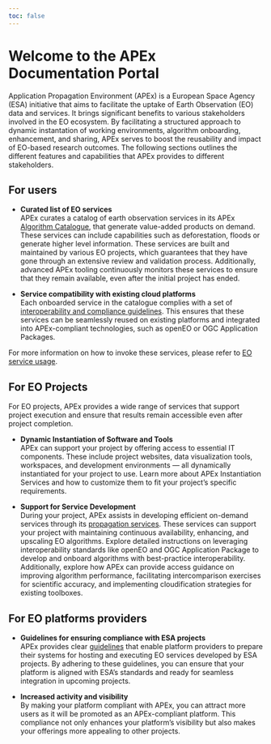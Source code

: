 ```yaml
---
toc: false
---
```


# Welcome to the APEx Documentation Portal

Application Propagation Environment (APEx) is a European Space Agency (ESA) initiative that aims to facilitate the uptake of Earth Observation (EO) data and services.
It brings significant benefits to various stakeholders involved in the EO ecosystem. By facilitating a structured approach to dynamic instantation of working environments, algorithm onboarding, enhancement, and sharing, APEx serves to boost the reusability and impact of EO-based research outcomes. The following sections outlines the different features and capabilities that APEx provides to different stakeholders.

## For users

* **Curated list of EO services** <br/>APEx curates a catalog of earth observation services in its APEx [Algorithm Catalogue](propagation/onboarding.md#apex-algorithm-catalogue), that generate value-added products on demand. These services can include capabilities such as deforestation, floods or generate higher level information. These services are built and maintained by various EO projects, which guarantees that they have gone through an extensive review and validation process. Additionally, advanced APEx tooling continuously monitors these services to ensure that they remain available, even after the initial project has ended.

* **Service compatibility with existing cloud platforms**<br/>Each onboarded service in the catalogue complies with a set of [interoperability and compliance guidelines](interoperability/algohosting.md). This ensures that these services can be seamlessly reused on existing platforms and integrated into APEx-compliant technologies, such as openEO or OGC Application Packages. 

For more information on how to invoke these services, please refer to [EO service usage](./eo_service_usage.qmd).

## For EO Projects

For EO projects, APEx provides a wide range of services that support project execution and ensure that results remain accessible even after project completion.

* **Dynamic Instantiation of Software and Tools** <br/>APEx can support your project by offering access to essential IT components. These include project websites, data visualization tools, workspaces, and development environments — all dynamically instantiated for your project to use. Learn more about APEx Instantiation Services and how to customize them to fit your project’s specific requirements.

* **Support for Service Development** <br/>During your project, APEx assists in developing efficient on-demand services through its [propagation services](./propagation.md). These services can support your project with maintaining continuous availability, enhancing, and upscaling EO algorithms. Explore detailed instructions on leveraging interoperability standards like openEO and OGC Application Package to develop and onboard algorithms with best-practice interoperability. Additionally, explore how APEx can provide access guidance on improving algorithm performance, facilitating intercomparison exercises for scientific accuracy, and implementing cloudification strategies for existing toolboxes.

## For EO platforms providers

* **Guidelines for ensuring compliance with ESA projects**<br/> APEx provides clear [guidelines](interoperability/algohostingenv.md) that enable platform providers to prepare their systems for hosting and executing EO services developed by ESA projects. By adhering to these guidelines, you can ensure that your platform is aligned with ESA's standards and ready for seamless integration in upcoming projects.

* **Increased activity and visibility**<br/> By making your platform compliant with APEx, you can attract more users as it will be promoted as an APEx-compliant platform. This compliance not only enhances your platform's visibility but also makes your offerings more appealing to other projects.